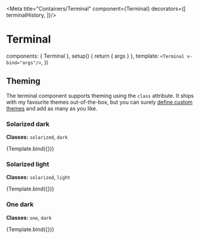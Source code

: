 


<Meta
  title="Containers/Terminal"
  component={Terminal}
  decorators={[
    terminalHistory,
  ]}/>

# Terminal

<Description of={Terminal}/>

  components: { Terminal },
  setup() {
    return { args }
  },
  template: `
    <Terminal v-bind="args"/>
  `,
})

## Theming

The terminal component supports theming using the `class` attribute. It ships
with my favourite themes out-of-the-box, but you can surely
[define custom themes](?path=/docs/guide-custom-themes--page) and add as many as
you like.

### Solarized dark

**Classes:** `solarized`, `dark`

<Canvas>
  <Story
    name="Solarized dark"
    args={{
      class: ['solarized', 'dark']
    }}>
    {Template.bind({})}
  </Story>
</Canvas>

### Solarized light

**Classes:** `solarized`, `light`

<Canvas>
  <Story
    name="Solarized light"
    args={{
      class: ['solarized', 'light']
    }}>
    {Template.bind({})}
  </Story>
</Canvas>

### One dark

**Classes:** `one`, `dark`

<Canvas>
  <Story
    name="One dark"
    args={{
      class: ['one', 'dark']
    }}>
    {Template.bind({})}
  </Story>
</Canvas>

